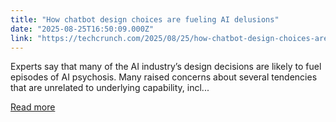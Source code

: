 ```yaml
---
title: "How chatbot design choices are fueling AI delusions"
date: "2025-08-25T16:50:09.000Z"
link: "https://techcrunch.com/2025/08/25/how-chatbot-design-choices-are-fueling-ai-delusions-meta-chatbot-rogue/"
---
```


Experts say that many of the AI industry’s design decisions are likely to fuel episodes of AI psychosis. Many raised concerns about several tendencies that are unrelated to underlying capability, incl...

[Read more](https://techcrunch.com/2025/08/25/how-chatbot-design-choices-are-fueling-ai-delusions-meta-chatbot-rogue/)
